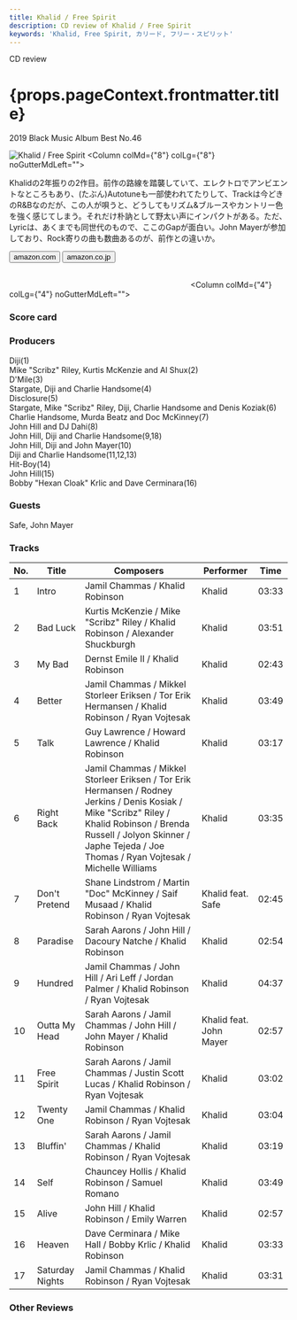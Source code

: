 ```yaml
---
title: Khalid / Free Spirit
description: CD review of Khalid / Free Spirit
keywords: 'Khalid, Free Spirit, カリード, フリー・スピリット'
---
```





<p className="largeP">CD review</p>
<h1 className="h1--no--margin">{props.pageContext.frontmatter.title}</h1>
<p className="largeP"><Link to="/best50/2019/">2019 Black Music Album Best No.46</Link></p>

<Row  className="image-card-group">
	<Column colMd={"4"} colLg={"4"} noGutterMdLeft="">
       <ImageCard>

![Khalid / Free Spirit](../../images/cd/khalid2L.jpg) 
</ImageCard>
	</Column>
	<Column colMd={"8"} colLg={"8"} noGutterMdLeft="">
	<p>
	Khalidの2年振りの2作目。前作の路線を踏襲していて、エレクトロでアンビエントなところもあり、(たぶん)Autotuneも一部使われてたりして、Trackは今どきのR&Bなのだが、この人が唄うと、どうしてもリズム&ブルースやカントリー色を強く感じてしまう。それだけ朴訥として野太い声にインパクトがある。ただ、Lyricは、あくまでも同世代のもので、ここのGapが面白い。John Mayerが参加しており、Rock寄りの曲も数曲あるのが、前作との違いか。
	</p>
	<div>
	  <Button href="https://amzn.to/2MQCAMs" kind="primary" size="small" renderIcon={ArrowUpRight24}>
      amazon.com
      </Button>
      <Button href="https://amzn.to/37nzY1P" kind="secondary" size="small" renderIcon={ArrowUpRight24}>
      amazon.co.jp
      </Button>
	</div>
	<a style="display:inline-block;overflow:hidden;background:url(https://linkmaker.itunes.apple.com/ja-jp/lockup.svg?releaseDate=2019-04-05&kind=album&bubble=apple_music&style=mono-black) no-repeat;width:180px;height:45px;" href="https://geo.music.apple.com/jp/album/free-spirit/1455151397?mt=1&app=music&ls=1&at=11lcug"></a>
	<a style="display:inline-block;overflow:hidden;background:url(https://linkmaker.itunes.apple.com/ja-jp/badge-lrg.svg?releaseDate=2019-04-05T00:00:00Z&kind=album&bubble=itunes_music) no-repeat;width:140px;height:45px;" href="https://geo.music.apple.com/jp/album/free-spirit/1455151397?app=itunes&at=11lcug"></a>
	</Column>
</Row>
<Row >
	<Column colMd={"4"} colLg={"4"} noGutterMdLeft="">
<div>
    <h3>Score card</h3>
	<SliderJS1 value="5" />
    <SliderJS2 value="3" />
	<SliderJS3 value="1" />
    <SliderJS4 value="8" />
</div>
</Column>
<Column colMd={"8"} colLg={"8"} noGutterMdLeft="">
<div>
<h3>Producers</h3>
<p>
Diji(1)
<br/>Mike "Scribz" Riley, Kurtis McKenzie and Al Shux(2)
<br/>D'Mile(3)
<br/>Stargate, Diji and Charlie Handsome(4)
<br/>Disclosure(5)
<br/>Stargate, Mike "Scribz" Riley, Diji, Charlie Handsome and Denis Koziak(6)
<br/>Charlie Handsome, Murda Beatz and Doc McKinney(7)
<br/>John Hill and DJ Dahi(8)
<br/>John Hill, Diji and Charlie Handsome(9,18)
<br/>John Hill, Diji and John Mayer(10)
<br/>Diji and Charlie Handsome(11,12,13)
<br/>Hit-Boy(14)
<br/>John Hill(15)
<br/>Bobby "Hexan Cloak" Krlic and Dave Cerminara(16)
</p>
<h3>Guests</h3>
<p>
Safe, John Mayer
</p>
</div>
</Column>
</Row>

<h3>Tracks</h3>

| No. |	 Title          |	 Composers                                                                                                                                                                                                                           |	 Performer             | Time  |
| --- |	--------------- | -------------------------------------------------------------------------------------------------------------------------------------------------------------------------------------------------------------------------------------- | ----------------------- | ----- |
| 1	  |	Intro          	| Jamil Chammas / Khalid Robinson                                                                                                                                                                                                        | Khalid                  | 03:33 |
| 2	  |	Bad Luck       	| Kurtis McKenzie / Mike "Scribz" Riley / Khalid Robinson / Alexander Shuckburgh                                                                                                                                                         | Khalid                  | 03:51 |
| 3	  |	My Bad         	| Dernst Emile II / Khalid Robinson                                                                                                                                                                                                      | Khalid                  | 02:43 |
| 4	  |	Better         	| Jamil Chammas / Mikkel Storleer Eriksen / Tor Erik Hermansen / Khalid Robinson / Ryan Vojtesak                                                                                                                                         | Khalid                  | 03:49 |
| 5	  |	Talk           	| Guy Lawrence / Howard Lawrence / Khalid Robinson                                                                                                                                                                                       | Khalid                  | 03:17 |
| 6	  |	Right Back     	| Jamil Chammas / Mikkel Storleer Eriksen / Tor Erik Hermansen / Rodney Jerkins / Denis Kosiak / Mike "Scribz" Riley / Khalid Robinson / Brenda Russell / Jolyon Skinner / Japhe Tejeda / Joe Thomas / Ryan Vojtesak / Michelle Williams | Khalid                  | 03:35 |
| 7	  |	Don't Pretend  	| Shane Lindstrom / Martin "Doc" McKinney / Saif Musaad / Khalid Robinson / Ryan Vojtesak                                                                                                                                                | Khalid feat. Safe       | 02:45 |
| 8	  |	Paradise       	| Sarah Aarons / John Hill / Dacoury Natche / Khalid Robinson                                                                                                                                                                            | Khalid                  | 02:54 |
| 9	  |	Hundred        	| Jamil Chammas / John Hill / Ari Leff / Jordan Palmer / Khalid Robinson / Ryan Vojtesak                                                                                                                                                 | Khalid                  | 04:37 |
| 10  |	Outta My Head  	| Sarah Aarons / Jamil Chammas / John Hill / John Mayer / Khalid Robinson                                                                                                                                                                | Khalid feat. John Mayer | 02:57 |
| 11  |	Free Spirit    	| Sarah Aarons / Jamil Chammas / Justin Scott Lucas / Khalid Robinson / Ryan Vojtesak                                                                                                                                                    | Khalid                  | 03:02 |
| 12  |	Twenty One     	| Jamil Chammas / Khalid Robinson / Ryan Vojtesak                                                                                                                                                                                        | Khalid                  | 03:04 |
| 13  |	Bluffin'       	| Sarah Aarons / Jamil Chammas / Khalid Robinson / Ryan Vojtesak                                                                                                                                                                         | Khalid                  | 03:19 |
| 14  |	Self           	| Chauncey Hollis / Khalid Robinson / Samuel Romano                                                                                                                                                                                      | Khalid                  | 03:49 |
| 15  |	Alive          	| John Hill / Khalid Robinson / Emily Warren                                                                                                                                                                                             | Khalid                  | 02:57 |
| 16  |	Heaven         	| Dave Cerminara / Mike Hall / Bobby Krlic / Khalid Robinson                                                                                                                                                                             | Khalid                  | 03:33 |
| 17  |	Saturday Nights	| Jamil Chammas / Khalid Robinson / Ryan Vojtesak                                                                                                                                                                                        | Khalid                  | 03:31 |

<h3>Other Reviews</h3>

<Row>
<Column colMd={3} colLg={3} noGutterMdLeft>
<Review1 />
</Column>
</Row>